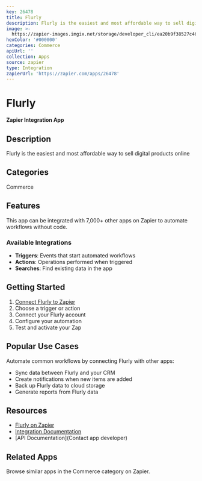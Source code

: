```yaml
---
key: 26478
title: Flurly
description: Flurly is the easiest and most affordable way to sell digital products online
image: >-
  https://zapier-images.imgix.net/storage/developer_cli/ea20b9f38527c4670d3746192549ab13.png?auto=format%2Ccompress&ixlib=python-3.0.0&q=50
hexColor: '#000000'
categories: Commerce
apiUrl: ''
collection: Apps
source: zapier
type: Integration
zapierUrl: 'https://zapier.com/apps/26478'
---
```

# Flurly

**Zapier Integration App**

## Description

Flurly is the easiest and most affordable way to sell digital products online

## Categories

Commerce

## Features

This app can be integrated with 7,000+ other apps on Zapier to automate workflows without code.

### Available Integrations

- **Triggers**: Events that start automated workflows
- **Actions**: Operations performed when triggered
- **Searches**: Find existing data in the app

## Getting Started

1. [Connect Flurly to Zapier](https://zapier.com/apps/26478)
2. Choose a trigger or action
3. Connect your Flurly account
4. Configure your automation
5. Test and activate your Zap

## Popular Use Cases

Automate common workflows by connecting Flurly with other apps:

- Sync data between Flurly and your CRM
- Create notifications when new items are added
- Back up Flurly data to cloud storage
- Generate reports from Flurly data

## Resources

- [Flurly on Zapier](https://zapier.com/apps/26478)
- [Integration Documentation](https://zapier.com/apps/26478/integrations)
- [API Documentation](Contact app developer)

## Related Apps

Browse similar apps in the Commerce category on Zapier.
